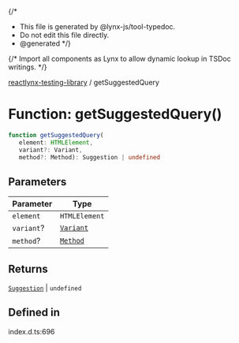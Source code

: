 {/*
* This file is generated by @lynx-js/tool-typedoc.
* Do not edit this file directly.
* @generated
*/}

{/* Import all components as Lynx to allow dynamic lookup in TSDoc writings. */}


[reactlynx-testing-library](/api/reactlynx-testing-library/index.mdx) / getSuggestedQuery

# Function: getSuggestedQuery()

```ts
function getSuggestedQuery(
   element: HTMLElement, 
   variant?: Variant, 
   method?: Method): Suggestion | undefined
```

## Parameters

| Parameter | Type |
| ------ | ------ |
| `element` | `HTMLElement` |
| `variant`? | [`Variant`](/api/reactlynx-testing-library/TypeAlias.Variant.mdx) |
| `method`? | [`Method`](/api/reactlynx-testing-library/TypeAlias.Method.mdx) |

## Returns

[`Suggestion`](/api/reactlynx-testing-library/Interface.Suggestion.mdx) \| `undefined`

## Defined in

index.d.ts:696
